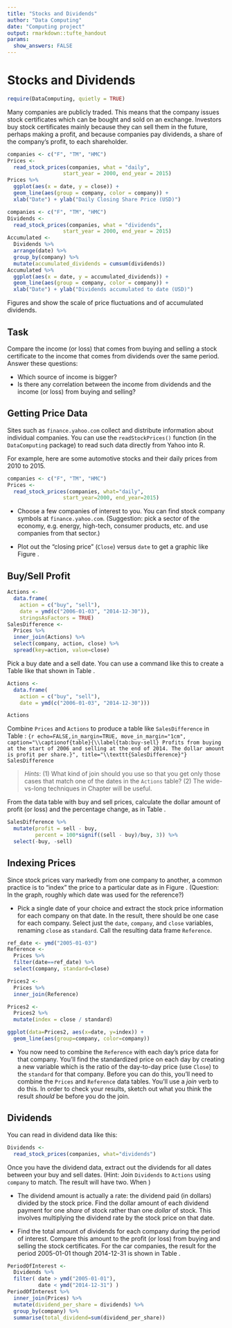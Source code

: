 ```yaml
---
title: "Stocks and Dividends"
author: "Data Computing"
date: "Computing project"
output: rmarkdown::tufte_handout
params:
  show_answers: FALSE
---
```



# Stocks and Dividends

```r
require(DataComputing, quietly = TRUE)
```

Many companies are publicly traded. This means that the company issues stock certificates which can be bought and sold on an exchange. Investors buy stock certificates mainly because they can sell them in the future, perhaps making a profit, and because companies pay dividends, a share of the company's profit, to each shareholder.




```r
companies <- c("F", "TM", "HMC")
Prices <- 
  read_stock_prices(companies, what = "daily",
                  start_year = 2000, end_year = 2015) 
Prices %>% 
  ggplot(aes(x = date, y = close)) + 
  geom_line(aes(group = company, color = company)) +
  xlab("Date") + ylab("Daily Closing Share Price (USD)") 
```

```r
companies <- c("F", "TM", "HMC")
Dividends <- 
  read_stock_prices(companies, what = "dividends",
                  start_year = 2000, end_year = 2015) 
Accumulated <- 
  Dividends %>%
  arrange(date) %>%
  group_by(company) %>%
  mutate(accumulated_dividends = cumsum(dividends)) 
Accumulated %>%
  ggplot(aes(x = date, y = accumulated_dividends)) + 
  geom_line(aes(group = company, color = company)) +
  xlab("Date") + ylab("Dividends accumulated to date (USD)") 
```


Figures \ref{fig:auto-stock-prices} and \ref{fig:auto-stock-dividends} show the scale of price fluctuations and of accumulated dividends. 

## Task

Compare the income (or loss) that comes from buying and selling a stock certificate to the income that comes from dividends over the same period.  Answer these questions:

* Which source of income is bigger?  
* Is there any correlation between the income from dividends and the income (or loss) from buying and selling?


## Getting Price Data

Sites such as `finance.yahoo.com` collect and distribute information about individual companies. You can use the `readStockPrices()` function (in the `DataComputing` package) to read such data directly from Yahoo into R.

For example, here are some automotive stocks and their daily prices from 2010 to 2015.
```r
companies <- c("F", "TM", "HMC")
Prices <- 
  read_stock_prices(companies, what="daily",
                  start_year=2000, end_year=2015) 
```


* Choose a few companies of interest to you.  You can find stock company symbols at `finance.yahoo.com`.  (Suggestion: pick a sector of the economy, e.g. energy, high-tech, consumer products, etc. and use companies from that sector.)

* Plot out the "closing price" (`Close`) versus `date` to get a graphic like Figure \ref{fig:auto-stock-prices}.

## Buy/Sell Profit

```r
Actions <- 
  data.frame(
    action = c("buy", "sell"),
    date = ymd(c("2006-01-03", "2014-12-30")),
    stringsAsFactors = TRUE)
SalesDifference <-
  Prices %>%
  inner_join(Actions) %>%
  select(company, action, close) %>%
  spread(key=action, value=close)
```



Pick a buy date and a sell date. You can use a command like this to create a Table like that shown in Table \ref{tab:stock-actions}. 
```r
Actions <- 
  data.frame(
    action = c("buy", "sell"),
    date = ymd(c("2006-01-03", "2014-12-30")))
```

```r
Actions
```

Combine `Prices` and `Actions` to produce a table like `SalesDifference` in Table \ref{tab:buy-sell}:
```{r echo=FALSE,in_margin=TRUE, move_in_margin="1cm", caption="\\captionof{table}{\\label{tab:buy-sell} Profits from buying at the start of 2006 and selling at the end of 2014. The dollar amount is profit per share.}", title="\\texttt{SalesDifference}"}
SalesDifference
```

> *Hints*: (1) What kind of join should you use so that you get only those cases that match one of the dates in the `Actions` table? (2) The wide-vs-long techniques in Chapter \ref{chap:wide-long} will be useful.

From the data table with buy and sell prices, calculate the dollar amount of profit (or loss) and the percentage change, as in Table \ref{tab:profit-calc}.
```r
SalesDifference %>%
  mutate(profit = sell - buy, 
         percent = 100*signif((sell - buy)/buy, 3)) %>%
  select(-buy, -sell)
```


## Indexing Prices

Since stock prices vary markedly from one company to another, a common practice is to "index" the price to a particular date as in Figure \ref{fig:auto-stock-index}.  (Question: In the graph, roughly which date was used for the reference?)

* Pick a single date of your choice and extract the stock price information for each company on that date.  In the result, there should be one case for each company. Select just the `date`, `company`, and `close` variables, renaming `close` as `standard`.  Call the resulting data frame `Reference`.

```r
ref_date <- ymd("2005-01-03")
Reference <-
  Prices %>% 
  filter(date==ref_date) %>%
  select(company, standard=close)
```

```r
Prices2 <- 
  Prices %>%
  inner_join(Reference)
```

```r
Prices2 <-
  Prices2 %>%
  mutate(index = close / standard)
```


```r
ggplot(data=Prices2, aes(x=date, y=index)) + 
  geom_line(aes(group=company, color=company))
```


* You now need to combine the `Reference` with each day's price data for that company.  You'll find the standardized price on each day by creating a new variable which is the ratio of the day-to-day price (use `Close`) to the `standard` for that company.  Before you can do this, you'll need to combine the `Prices` and `Reference` data tables. You'll use a *join* verb to do this.  In order to check your results, sketch out what you think the result *should* be before you do the join.



## Dividends

You can read in dividend data like this:

```r
Dividends <- 
  read_stock_prices(companies, what="dividends") 
```

Once you have the dividend data, extract out the dividends for all dates between your buy and sell dates. (Hint: Join `Dividends` to `Actions` using `company` to match.  The result will have two. When )

* The dividend amount is actually a rate: the dividend paid (in dollars) divided by the stock price.  Find the dollar amount of each dividend payment for one *share* of stock rather than one *dollar* of stock.  This involves multiplying the dividend rate by the stock price on that date.

* Find the total amount of dividends for each company during the period of interest.  Compare this amount to the profit (or loss) from buying and selling the stock certificates.  For the car companies, the result for the period 2005-01-01 though 2014-12-31 is shown in Table \ref{tab:dollar-dividends}.

```r
PeriodOfInterest <-
  Dividends %>%
  filter( date > ymd("2005-01-01"), 
          date < ymd("2014-12-31") )
PeriodOfInterest %>%
  inner_join(Prices) %>%
  mutate(dividend_per_share = dividends) %>%
  group_by(company) %>%
  summarise(total_dividend=sum(dividend_per_share)) 
```




